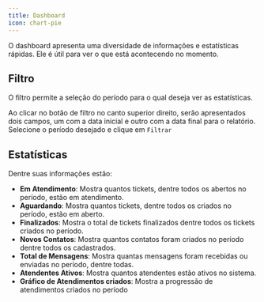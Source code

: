 ```yaml
---
title: Dashboard
icon: chart-pie
---
```


O dashboard apresenta uma diversidade de informações e estatísticas rápidas. Ele é útil para ver o que está acontecendo no momento.

## Filtro

O filtro permite a seleção do período para o qual deseja ver as estatísticas.

Ao clicar no botão de filtro no canto superior direito, serão apresentados dois campos, um com a data inicial e outro com a data final para o relatório. Selecione o período desejado e clique em `Filtrar`

## Estatísticas

Dentre suas informações estão:

- **Em Atendimento**: Mostra quantos tickets, dentre todos os abertos no período, estão em atendimento.
- **Aguardando**: Mostra quantos tickets, dentre todos os criados no período, estão em aberto.
- **Finalizados**: Mostra o total de tickets finalizados dentre todos os tickets criados no período.
- **Novos Contatos**: Mostra quantos contatos foram criados no período dentre todos os cadastrados.
- **Total de Mensagens**: Mostra quantas mensagens foram recebidas ou enviadas no período, dentre todas.
- **Atendentes Ativos**: Mostra quantos atendentes estão ativos no sistema.
- **Gráfico de Atendimentos criados**: Mostra a progressão de atendimentos criados no período
